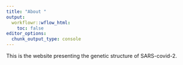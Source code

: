 ---
title: "About "
output:
  workflowr::wflow_html:
    toc: false
editor_options:
  chunk_output_type: console
---

This is the website presenting the genetic structure of 
SARS-covid-2.

